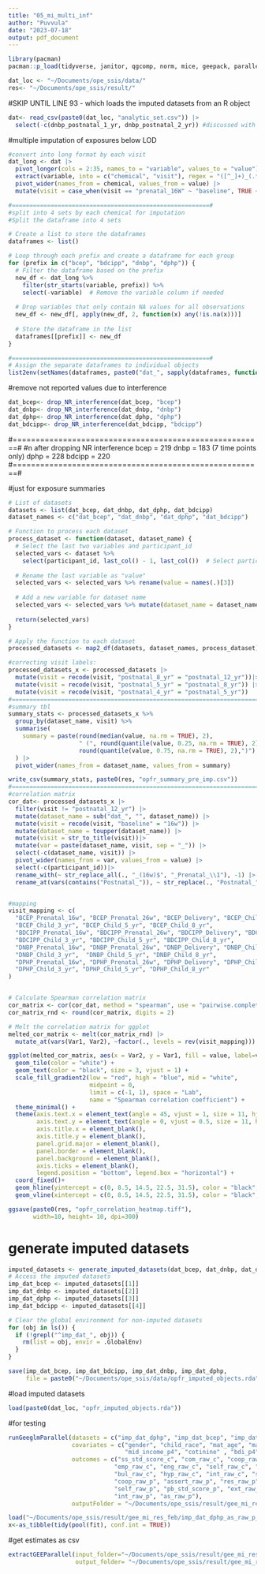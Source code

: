 ```yaml
---
title: "05_mi_multi_inf"
author: "Puvvula"
date: "2023-07-18"
output: pdf_document
---
```


```r
library(pacman)
pacman::p_load(tidyverse, janitor, qgcomp, norm, mice, geepack, parallel)

dat_loc <- "~/Documents/ope_ssis/data/"
res<- "~/Documents/ope_ssis/result/"
```

#SKIP UNTIL LINE 93 - which loads the imputed datasets from an R object

```r
dat<- read_csv(paste0(dat_loc, "analytic_set.csv")) |>
  select(-c(dnbp_postnatal_1_yr, dnbp_postnatal_2_yr)) #discussed with aimin and removing these observations as they have >85% obs below LOD
```


#multiple imputation of exposures below LOD
```r
#convert into long format by each visit
dat_long <- dat |>
  pivot_longer(cols = 2:35, names_to = "variable", values_to = "value") |>
  extract(variable, into = c("chemical", "visit"), regex = "([^_]+)_(.*)", remove = FALSE) |>
  pivot_wider(names_from = chemical, values_from = value) |>
  mutate(visit = case_when(visit == "prenatal_16W" ~ "baseline", TRUE ~ visit))

#========================================================#
#split into 4 sets by each chemical for imputation
#Split the dataframe into 4 sets

# Create a list to store the dataframes
dataframes <- list()

# Loop through each prefix and create a dataframe for each group
for (prefix in c("bcep", "bdcipp", "dnbp", "dphp")) {
  # Filter the dataframe based on the prefix
  new_df <- dat_long %>%
    filter(str_starts(variable, prefix)) %>%
    select(-variable)  # Remove the variable column if needed
  
  # Drop variables that only contain NA values for all observations
  new_df <- new_df[, apply(new_df, 2, function(x) any(!is.na(x)))]
  
  # Store the dataframe in the list
  dataframes[[prefix]] <- new_df
}

#========================================================#
# Assign the separate dataframes to individual objects
list2env(setNames(dataframes, paste0("dat_", sapply(dataframes, function(df) tail(colnames(df), 1)))), .GlobalEnv)
```

#remove not reported values due to interference
```r
dat_bcep<- drop_NR_interference(dat_bcep, "bcep")
dat_dnbp<- drop_NR_interference(dat_dnbp, "dnbp") 
dat_dphp<- drop_NR_interference(dat_dphp, "dphp")
dat_bdcipp<- drop_NR_interference(dat_bdcipp, "bdcipp")
```
#=======================================================#
#n after dropping NR interference
bcep = 219
dnbp = 183 (7 time points only)
dphp = 228
bdcipp = 220
#=======================================================#

#just for exposure summaries
```r
# List of datasets
datasets <- list(dat_bcep, dat_dnbp, dat_dphp, dat_bdcipp)
dataset_names <- c("dat_bcep", "dat_dnbp", "dat_dphp", "dat_bdcipp")

# Function to process each dataset
process_dataset <- function(dataset, dataset_name) {
  # Select the last two variables and participant_id
  selected_vars <- dataset %>%
    select(participant_id, last_col() - 1, last_col())  # Select participant_id and the last two variables
  
  # Rename the last variable as "value"
  selected_vars <- selected_vars %>% rename(value = names(.)[3])
  
  # Add a new variable for dataset name
  selected_vars <- selected_vars %>% mutate(dataset_name = dataset_name)
  
  return(selected_vars)
}

# Apply the function to each dataset
processed_datasets <- map2_df(datasets, dataset_names, process_dataset)

#correcting visit labels:
processed_datasets_x <- processed_datasets |>
  mutate(visit = recode(visit, "postnatal_8_yr" = "postnatal_12_yr"))|>
  mutate(visit = recode(visit, "postnatal_5_yr" = "postnatal_8_yr")) |>
  mutate(visit = recode(visit, "postnatal_4_yr" = "postnatal_5_yr"))
#=============================================================================#
#summary tbl
summary_stats <- processed_datasets_x %>%
  group_by(dataset_name, visit) %>%
  summarise(
    summary = paste(round(median(value, na.rm = TRUE), 2), 
                    " (", round(quantile(value, 0.25, na.rm = TRUE), 2), ", ", 
                    round(quantile(value, 0.75, na.rm = TRUE), 2),")")
  ) |>
  pivot_wider(names_from = dataset_name, values_from = summary)

write_csv(summary_stats, paste0(res, "opfr_summary_pre_imp.csv"))
#=============================================================================#
#correlation matrix
cor_dat<- processed_datasets_x |>
  filter(visit != "postnatal_12_yr") |>
  mutate(dataset_name = sub("dat_", "", dataset_name)) |>
  mutate(visit = recode(visit, "baseline" = "16w")) |>
  mutate(dataset_name = toupper(dataset_name)) |>
  mutate(visit = str_to_title(visit))|>
  mutate(var = paste(dataset_name, visit, sep = "_")) |>
  select(-c(dataset_name, visit)) |>
  pivot_wider(names_from = var, values_from = value) |>
  select(-c(participant_id))|>
  rename_with(~ str_replace_all(., "_(16w)$", "_Prenatal_\\1"), -1) |>
  rename_at(vars(contains("Postnatal_")), ~ str_replace(., "Postnatal_", "Child_"))


#mapping
visit_mapping <- c(
  "BCEP_Prenatal_16w", "BCEP_Prenatal_26w", "BCEP_Delivery", "BCEP_Child_1_yr", "BCEP_Child_2_yr", 
  "BCEP_Child_3_yr", "BCEP_Child_5_yr", "BCEP_Child_8_yr",
  "BDCIPP_Prenatal_16w", "BDCIPP_Prenatal_26w", "BDCIPP_Delivery", "BDCIPP_Child_1_yr", "BDCIPP_Child_2_yr", 
  "BDCIPP_Child_3_yr", "BDCIPP_Child_5_yr", "BDCIPP_Child_8_yr",
  "DNBP_Prenatal_16w", "DNBP_Prenatal_26w", "DNBP_Delivery", "DNBP_Child_1_yr", "DNBP_Child_2_yr", 
  "DNBP_Child_3_yr",  "DNBP_Child_5_yr", "DNBP_Child_8_yr",
  "DPHP_Prenatal_16w", "DPHP_Prenatal_26w", "DPHP_Delivery", "DPHP_Child_1_yr", "DPHP_Child_2_yr", 
  "DPHP_Child_3_yr", "DPHP_Child_5_yr", "DPHP_Child_8_yr"
)


# Calculate Spearman correlation matrix
cor_matrix <- cor(cor_dat, method = "spearman", use = "pairwise.complete.obs")
cor_matrix_rnd <- round(cor_matrix, digits = 2)

# Melt the correlation matrix for ggplot
melted_cor_matrix <- melt(cor_matrix_rnd) |>
  mutate_at(vars(Var1, Var2), ~factor(., levels = rev(visit_mapping)))

ggplot(melted_cor_matrix, aes(x = Var2, y = Var1, fill = value, label=value)) + #, label = value
  geom_tile(color = "white") +
  geom_text(color = "black", size = 3, vjust = 1) +
  scale_fill_gradient2(low = "red", high = "blue", mid = "white",
                       midpoint = 0,
                       limit = c(-1, 1), space = "Lab",
                       name = "Spearman correlation coefficient") +
  theme_minimal() +
  theme(axis.text.x = element_text(angle = 45, vjust = 1, size = 11, hjust = 1),
        axis.text.y = element_text(angle = 0, vjust = 0.5, size = 11, hjust = 1),
        axis.title.x = element_blank(),
        axis.title.y = element_blank(),
        panel.grid.major = element_blank(),
        panel.border = element_blank(),
        panel.background = element_blank(),
        axis.ticks = element_blank(),
        legend.position = "bottom", legend.box = "horizontal") +
  coord_fixed()+
  geom_hline(yintercept = c(0, 8.5, 14.5, 22.5, 31.5), color = "black", size = 0.8) +
  geom_vline(xintercept = c(0, 8.5, 14.5, 22.5, 31.5), color = "black", size = 0.8)

ggsave(paste0(res, "opfr_correlation_heatmap.tiff"),
       width=10, height= 10, dpi=300)
```


# generate imputed datasets
```r
imputed_datasets <- generate_imputed_datasets(dat_bcep, dat_dnbp, dat_dphp, dat_bdcipp)
# Access the imputed datasets
imp_dat_bcep <- imputed_datasets[[1]]
imp_dat_dnbp <- imputed_datasets[[2]]
imp_dat_dphp <- imputed_datasets[[3]]
imp_dat_bdcipp <- imputed_datasets[[4]]

# Clear the global environment for non-imputed datasets
for (obj in ls()) {
  if (!grepl("^imp_dat_", obj)) {
    rm(list = obj, envir = .GlobalEnv)
  }
}

save(imp_dat_bcep, imp_dat_bdcipp, imp_dat_dnbp, imp_dat_dphp, 
     file = paste0("~/Documents/ope_ssis/data/opfr_imputed_objects.rda"))
```

#load imputed datasets
```r
load(paste0(dat_loc, "opfr_imputed_objects.rda"))
```

#for testing
```r
runGeeglmParallel(datasets = c("imp_dat_dphp", "imp_dat_bcep", "imp_dat_bdcipp", "imp_dat_dnbp"), 
                  covariates = c("gender", "child_race", "mat_age", "mari_st_p4", "mom_edu_p4_cat",
                                 "mid_income_p4", "cotinine" , "bdi_p4", "lead", "rfr_gs_t"),
                  outcomes = c("ss_std_score_c", "com_raw_c", "coop_raw_c", "assert_raw_c","res_raw_c",
                              "emp_raw_c", "eng_raw_c", "self_raw_c", "pb_std_score_c", "ext_raw_c",
                              "bul_raw_c", "hyp_raw_c", "int_raw_c", "ss_std_score_p", "com_raw_p",
                              "coop_raw_p", "assert_raw_p", "res_raw_p", "emp_raw_p", "eng_raw_p",
                              "self_raw_p", "pb_std_score_p", "ext_raw_p", "bul_raw_p", "hyp_raw_p",
                              "int_raw_p", "as_raw_p"),
                  outputFolder = "~/Documents/ope_ssis/result/gee_mi_res_feb")
```

```r
load("~/Documents/ope_ssis/result/gee_mi_res_feb/imp_dat_dphp_as_raw_p_dphp.rda")
x<-as_tibble(tidy(pool(fit), conf.int = TRUE))
```


#get estimates as csv
```r
extractGEEParallel(input_folder="~/Documents/ope_ssis/result/gee_mi_res_feb", 
                   output_folder= "~/Documents/ope_ssis/result/gee_mi_res_feb")
```

